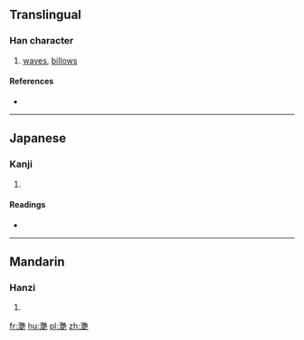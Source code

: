 {{also|灩}}
==Translingual==

===Han character===
{{Han char|rn=85|rad=水|as=19|sn=22|four=|canj=ETTU}}

# [[waves]], [[billows]]

====References====
* {{Han ref|kx=0663.150|dkj=18777|dj=1072.090|hdz=31795.030|uh=7054|ud=28756}}

----

==Japanese==

===Kanji===
{{ja-kanji|grade=|rs=水19}}

# {{defn|lang=ja|sort=水19}}

====Readings====
* {{ja-readings|on=[[えん]] (en)|kun=[[なみ]] (nami)}}

----

==Mandarin==

===Hanzi===
{{cmn-hanzi|pin=[[yàn]] ([[yan4]])|wg=yen<sup>4</sup>}}

# {{defn|lang=cmn|sort=水19}}

[[fr:灔]]
[[hu:灔]]
[[pl:灔]]
[[zh:灔]]